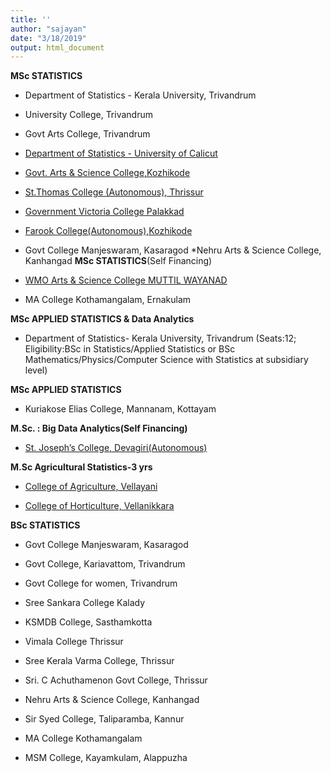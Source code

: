 ```yaml
---
title: ''
author: "sajayan"
date: "3/18/2019"
output: html_document
---
```

**MSc STATISTICS**

* Department of Statistics - Kerala University, Trivandrum

* University College, Trivandrum

* Govt Arts College, Trivandrum

* [Department of Statistics - University of Calicut
](https://statistics.uoc.ac.in/)


* [Govt. Arts & Science College,Kozhikode](http://www.gasckkd.ac.in/statistics/)

* [St.Thomas College (Autonomous), Thrissur](http://stthomas.ac.in/department_info?department=Statistics)


* [Government Victoria College Palakkad](http://www.victoriacollege.in/index.php)

* [Farook College(Autonomous),Kozhikode](https://www.farookcollege.ac.in/department-of-statistics/)

* Govt College Manjeswaram, Kasaragod
*Nehru Arts & Science College, Kanhangad
**MSc STATISTICS**(Self Financing)

* [WMO Arts & Science College MUTTIL WAYANAD](https://wmocollege.ac.in/pg.html)
* MA College Kothamangalam, Ernakulam

**MSc APPLIED STATISTICS & Data Analytics**

* Department of Statistics- Kerala University, Trivandrum
(Seats:12; Eligibility:BSc in Statistics/Applied Statistics or BSc Mathematics/Physics/Computer Science  with Statistics at  subsidiary level)

**MSc APPLIED STATISTICS**

* Kuriakose Elias College, Mannanam, Kottayam



**M.Sc. : Big Data Analytics(Self Financing)**


* [St. Joseph's College, Devagiri(Autonomous)](http://www.sjc.ac.in/courses.html#)


**M.Sc Agricultural Statistics-3 yrs**


* [College of Agriculture, Vellayani](http://www.kau.in/institution/college-agriculture-vellayani)

* [College of Horticulture, Vellanikkara](http://www.kau.in/institution/college-horticulture-vellanikkara)


**BSc STATISTICS**

* Govt College Manjeswaram, Kasaragod
* Govt College, Kariavattom, Trivandrum
* Govt College for women, Trivandrum
* Sree Sankara College Kalady
* KSMDB College, Sasthamkotta
* Vimala College Thrissur
* Sree Kerala Varma College, Thrissur
* Sri. C Achuthamenon Govt College, Thrissur
* Nehru Arts & Science College, Kanhangad

* Sir Syed College, Taliparamba, Kannur

* MA College Kothamangalam

* MSM College, Kayamkulam, Alappuzha
